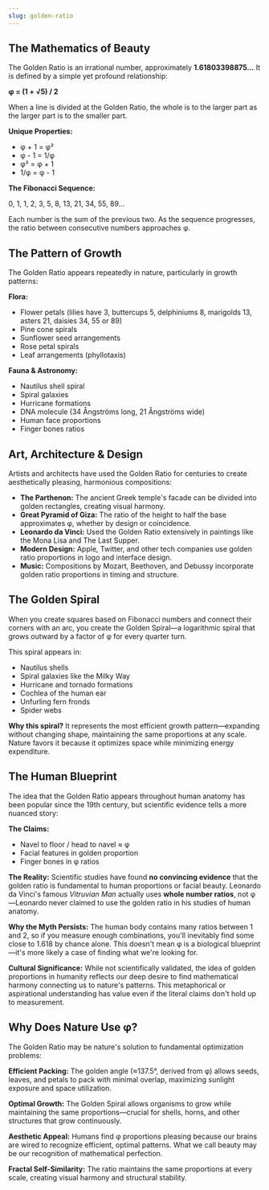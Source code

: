 ```yaml
---
slug: golden-ratio
---
```


<Section title="The Mathematics of Beauty">

## The Mathematics of Beauty

The Golden Ratio is an irrational number, approximately **1.61803398875...** It is defined by a simple yet profound relationship:

**φ = (1 + √5) / 2**

When a line is divided at the Golden Ratio, the whole is to the larger part as the larger part is to the smaller part.

**Unique Properties:**
- φ + 1 = φ²
- φ - 1 = 1/φ
- φ² = φ + 1
- 1/φ = φ - 1

**The Fibonacci Sequence:**

0, 1, 1, 2, 3, 5, 8, 13, 21, 34, 55, 89...

Each number is the sum of the previous two. As the sequence progresses, the ratio between consecutive numbers approaches φ.

</Section>

<Section title="The Pattern of Growth">

## The Pattern of Growth

The Golden Ratio appears repeatedly in nature, particularly in growth patterns:

**Flora:**
- Flower petals (lilies have 3, buttercups 5, delphiniums 8, marigolds 13, asters 21, daisies 34, 55 or 89)
- Pine cone spirals
- Sunflower seed arrangements
- Rose petal spirals
- Leaf arrangements (phyllotaxis)

**Fauna & Astronomy:**
- Nautilus shell spiral
- Spiral galaxies
- Hurricane formations
- DNA molecule (34 Ångströms long, 21 Ångströms wide)
- Human face proportions
- Finger bones ratios

</Section>

<Section title="Art, Architecture & Design">

## Art, Architecture & Design

Artists and architects have used the Golden Ratio for centuries to create aesthetically pleasing, harmonious compositions:

- **The Parthenon:** The ancient Greek temple's facade can be divided into golden rectangles, creating visual harmony.
- **Great Pyramid of Giza:** The ratio of the height to half the base approximates φ, whether by design or coincidence.
- **Leonardo da Vinci:** Used the Golden Ratio extensively in paintings like the Mona Lisa and The Last Supper.
- **Modern Design:** Apple, Twitter, and other tech companies use golden ratio proportions in logo and interface design.
- **Music:** Compositions by Mozart, Beethoven, and Debussy incorporate golden ratio proportions in timing and structure.

</Section>

<Section title="The Golden Spiral">

## The Golden Spiral

When you create squares based on Fibonacci numbers and connect their corners with an arc, you create the Golden Spiral—a logarithmic spiral that grows outward by a factor of φ for every quarter turn.

This spiral appears in:
- Nautilus shells
- Spiral galaxies like the Milky Way
- Hurricane and tornado formations
- Cochlea of the human ear
- Unfurling fern fronds
- Spider webs

**Why this spiral?** It represents the most efficient growth pattern—expanding without changing shape, maintaining the same proportions at any scale. Nature favors it because it optimizes space while minimizing energy expenditure.

</Section>

<Section title="The Human Blueprint">

## The Human Blueprint

The idea that the Golden Ratio appears throughout human anatomy has been popular since the 19th century, but scientific evidence tells a more nuanced story:

**The Claims:**
- Navel to floor / head to navel ≈ φ
- Facial features in golden proportion
- Finger bones in φ ratios

**The Reality:**
Scientific studies have found **no convincing evidence** that the golden ratio is fundamental to human proportions or facial beauty. Leonardo da Vinci's famous *Vitruvian Man* actually uses **whole number ratios**, not φ—Leonardo never claimed to use the golden ratio in his studies of human anatomy.

**Why the Myth Persists:**
The human body contains many ratios between 1 and 2, so if you measure enough combinations, you'll inevitably find some close to 1.618 by chance alone. This doesn't mean φ is a biological blueprint—it's more likely a case of finding what we're looking for.

**Cultural Significance:**
While not scientifically validated, the idea of golden proportions in humanity reflects our deep desire to find mathematical harmony connecting us to nature's patterns. This metaphorical or aspirational understanding has value even if the literal claims don't hold up to measurement.

</Section>

<Section title="Why Does Nature Use φ?">

## Why Does Nature Use φ?

The Golden Ratio may be nature's solution to fundamental optimization problems:

**Efficient Packing:** The golden angle (≈137.5°, derived from φ) allows seeds, leaves, and petals to pack with minimal overlap, maximizing sunlight exposure and space utilization.

**Optimal Growth:** The Golden Spiral allows organisms to grow while maintaining the same proportions—crucial for shells, horns, and other structures that grow continuously.

**Aesthetic Appeal:** Humans find φ proportions pleasing because our brains are wired to recognize efficient, optimal patterns. What we call beauty may be our recognition of mathematical perfection.

**Fractal Self-Similarity:** The ratio maintains the same proportions at every scale, creating visual harmony and structural stability.

</Section>

<RelatedGeometries slug="golden-ratio" />
